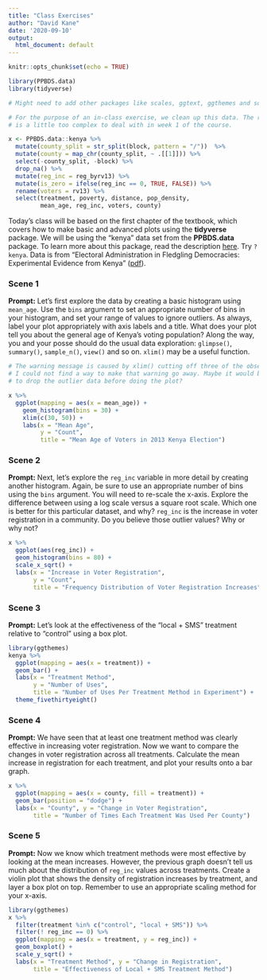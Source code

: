 ```yaml
---
title: "Class Exercises"
author: "David Kane"
date: '2020-09-10'
output:
  html_document: default
---
```


```r
knitr::opts_chunk$set(echo = TRUE)

library(PPBDS.data)
library(tidyverse)

# Might need to add other packages like scales, ggtext, ggthemes and so on.

# For the purpose of an in-class exercise, we clean up this data. The raw data
# is a little too complex to deal with in week 1 of the course.

x <- PPBDS.data::kenya %>%
  mutate(county_split = str_split(block, pattern = "/"))  %>%
  mutate(county = map_chr(county_split, ~ .[[1]])) %>%
  select(-county_split, -block) %>% 
  drop_na() %>% 
  mutate(reg_inc = reg_byrv13) %>%
  mutate(is_zero = ifelse(reg_inc == 0, TRUE, FALSE)) %>% 
  rename(voters = rv13) %>% 
  select(treatment, poverty, distance, pop_density, 
         mean_age, reg_inc, voters, county)
```

Today's class will be based on the first chapter of the textbook, which covers how to make basic and advanced plots using the **tidyverse** package. We will be using the "kenya" data set from the **PPBDS.data** package. To learn more about this package, read the description [here](https://davidkane9.github.io/PPBDS.data/). Try `?kenya`. Data is from "Electoral Administration in Fledgling Democracies: Experimental Evidence from Kenya" ([pdf](https://papers.ssrn.com/sol3/papers.cfm?abstract_id=3520421)).

### Scene 1

**Prompt:** Let's first explore the data by creating a basic histogram using `mean_age`. Use the `bins` argument to set an appropriate number of bins in your histogram, and set your range of values to ignore outliers. As always, label your plot appropriately with axis labels and a title. What does your plot tell you about the general age of Kenya's voting population? Along the way, you and your posse should do the usual data exploration: `glimpse()`, `summary()`, `sample_n()`, `view()` and so on. `xlim()` may be a useful function.
```r
# The warning message is caused by xlim() cutting off three of the observations.
# I could not find a way to make that warning go away. Maybe it would be cleaner
# to drop the outlier data before doing the plot?

x %>% 
  ggplot(mapping = aes(x = mean_age)) +
    geom_histogram(bins = 30) +
    xlim(c(30, 50)) + 
    labs(x = "Mean Age", 
         y = "Count",
         title = "Mean Age of Voters in 2013 Kenya Election")
```


### Scene 2

**Prompt:** Next, let's explore the `reg_inc` variable in more detail by creating another histogram. Again, be sure to use an appropriate number of bins using the `bins` argument. You will need to re-scale the x-axis. Explore the difference between using a log scale versus a square root scale. Which one is better for this particular dataset, and why? `reg_inc` is the increase in voter registration in a community. Do you believe those outlier values? Why or why not?
```r
x %>% 
  ggplot(aes(reg_inc)) +
  geom_histogram(bins = 80) +
  scale_x_sqrt() +
  labs(x = "Increase in Voter Registration",
       y = "Count",
       title = "Frequency Distribution of Voter Registration Increases")
```

### Scene 3

**Prompt:** Let's look at the effectiveness of the "local + SMS" treatment relative to "control" using a box plot.
```r
library(ggthemes)
kenya %>% 
  ggplot(mapping = aes(x = treatment)) +
  geom_bar() +
  labs(x = "Treatment Method",
       y = "Number of Uses",
       title = "Number of Uses Per Treatment Method in Experiment") +
  theme_fivethirtyeight()
```

### Scene 4

**Prompt:** We have seen that at least one treatment method was clearly effective in increasing voter registration. Now we want to compare the changes in voter registration across all treatments. Calculate the mean increase in registration for each treatment, and plot your results onto a bar graph.
```r
x %>% 
  ggplot(mapping = aes(x = county, fill = treatment)) +
  geom_bar(position = "dodge") +
  labs(x = "County", y = "Change in Voter Registration",
       title = "Number of Times Each Treatment Was Used Per County")
```

### Scene 5

**Prompt:** Now we know which treatment methods were most effective by looking at the mean increases. However, the previous graph doesn't tell us much about the distribution of `reg_inc` values across treatments. Create a violin plot that shows the density of registration increases by treatment, and layer a box plot on top. Remember to use an appropriate scaling method for your x-axis.
```r
library(ggthemes)
x %>% 
  filter(treatment %in% c("control", "local + SMS")) %>% 
  filter(! reg_inc == 0) %>% 
  ggplot(mapping = aes(x = treatment, y = reg_inc)) +
  geom_boxplot() +
  scale_y_sqrt() +
  labs(x = "Treatment Method", y = "Change in Registration",
       title = "Effectiveness of Local + SMS Treatment Method")
```
